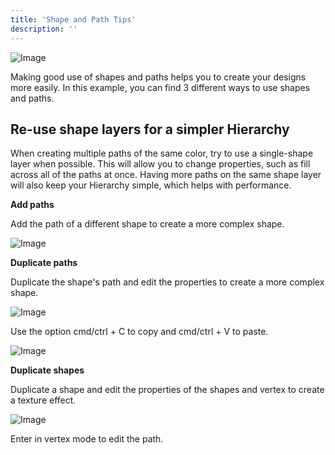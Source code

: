 ```yaml
---
title: 'Shape and Path Tips'
description: ''
---
```


![Image](https://ucarecdn.com/8f66363b-d00f-4c06-b3a2-a784c81ef2ea/)

Making good use of shapes and paths helps you to create your designs more easily. In this example, you can find 3 different ways to use shapes and paths. 

## Re-use shape layers for a simpler Hierarchy 

When creating multiple paths of the same color, try to use a single-shape layer when possible. This will allow you to change properties, such as fill across all of the paths at once. Having more paths on the same shape layer will also keep your Hierarchy simple, which helps with performance.

**Add paths**

Add the path of a different shape to create a more complex shape.

![Image](https://ucarecdn.com/e24837ec-3e57-41a4-a15c-70dabfd0577d/)

**Duplicate paths**

Duplicate the shape's path and edit the properties to create a more complex shape.

![Image](https://ucarecdn.com/0a5a5866-73e1-4a02-a0c0-7b3a1b38b078/)

Use the option cmd/ctrl + C to copy and cmd/ctrl + V to paste.

![Image](https://ucarecdn.com/703729bf-92ab-4b01-ba6f-e5c042e35745/)

**Duplicate shapes**

Duplicate a shape and edit the properties of the shapes and vertex to create a texture effect.

![Image](https://ucarecdn.com/0f35675a-c0ce-4815-b63f-aaa8b724f642/)

Enter in vertex mode to edit the path.